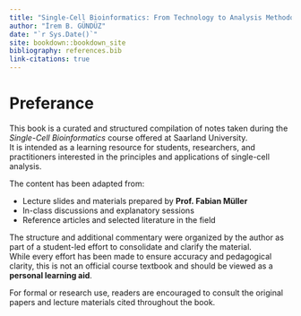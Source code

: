 ```yaml
--- 
title: "Single-Cell Bioinformatics: From Technology to Analysis Methodologies "
author: "İrem B. GÜNDÜZ"
date: "`r Sys.Date()`"
site: bookdown::bookdown_site
bibliography: references.bib  
link-citations: true
---
```


# Preferance {-}

This book is a curated and structured compilation of notes taken during the *Single-Cell Bioinformatics* course offered at Saarland University.  
It is intended as a learning resource for students, researchers, and practitioners interested in the principles and applications of single-cell analysis.

The content has been adapted from:

- Lecture slides and materials prepared by **Prof. Fabian Müller**  
- In-class discussions and explanatory sessions  
- Reference articles and selected literature in the field  

The structure and additional commentary were organized by the author as part of a student-led effort to consolidate and clarify the material.  
While every effort has been made to ensure accuracy and pedagogical clarity, this is not an official course textbook and should be viewed as a **personal learning aid**.

For formal or research use, readers are encouraged to consult the original papers and lecture materials cited throughout the book.
